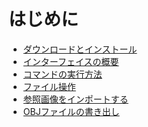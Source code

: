 # はじめに

  - [ダウンロードとインストール](./start/download-and-install)
  - [インターフェイスの概要](./start/user-interface-overview)
  - [コマンドの実行方法](./start/how-to-execute-a-commands)
  - [ファイル操作](./start/file-operations)
  - [参照画像をインポートする](./start/importing-reference-images)
  - [OBJファイルの書き出し](./start/export-obj)

  